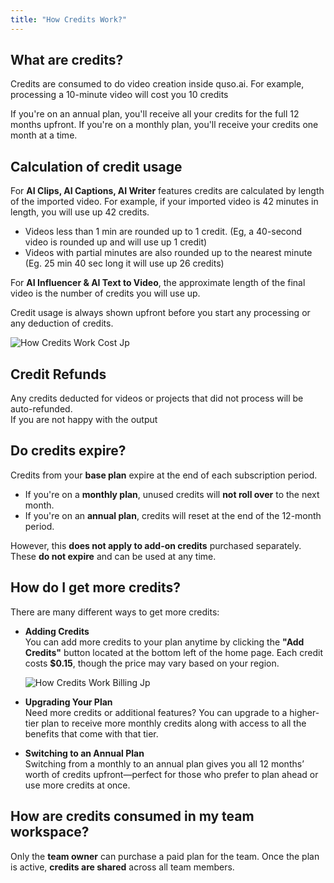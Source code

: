 ```yaml
---
title: "How Credits Work?"
---
```


## What are credits?

Credits are consumed to do video creation inside quso.ai. For example, processing a 10-minute video will cost you 10 credits

If you're on an annual plan, you'll receive all your credits for the full 12 months upfront. If you're on a monthly plan, you'll receive your credits one month at a time.

## Calculation of credit usage

For **AI Clips, AI Captions, AI Writer** features credits are calculated by length of the imported video. For example, if your imported video is 42 minutes in length, you will use up 42 credits.

- Videos less than 1 min are rounded up to 1 credit. (Eg, a 40-second video is rounded up and will use up 1 credit)
- Videos with partial minutes are also rounded up to the nearest minute (Eg. 25 min 40 sec long it will use up 26 credits)

For **AI Influencer & AI Text to Video**, the approximate length of the final video is the number of credits you will use up.

<Info>
  Credit usage is always shown upfront before you start any processing or any deduction of credits.
</Info>

![How Credits Work Cost Jp](/images/how-credits-work-cost.jpg)

## Credit Refunds

Any credits deducted for videos or projects that did not process will be auto-refunded.\
If you are not happy with the output

## Do credits expire?

Credits from your **base plan** expire at the end of each subscription period.

- If you're on a **monthly plan**, unused credits will **not roll over** to the next month.
- If you're on an **annual plan**, credits will reset at the end of the 12-month period.

However, this **does not apply to add-on credits** purchased separately. These **do not expire** and can be used at any time.

## How do I get more credits?

There are many different ways to get more credits:

- **Adding Credits**\
  You can add more credits to your plan anytime by clicking the **"Add Credits"** button located at the bottom left of the home page. Each credit costs **\$0.15**, though the price may vary based on your region.

  ![How Credits Work Billing Jp](/images/how-credits-work-billing.jpg)
- **Upgrading Your Plan**\
  Need more credits or additional features? You can upgrade to a higher-tier plan to receive more monthly credits along with access to all the benefits that come with that tier.
- **Switching to an Annual Plan**\
  Switching from a monthly to an annual plan gives you all 12 months’ worth of credits upfront—perfect for those who prefer to plan ahead or use more credits at once.

## How are credits consumed in my team workspace?

Only the **team owner** can purchase a paid plan for the team. Once the plan is active, **credits are shared** across all team members.